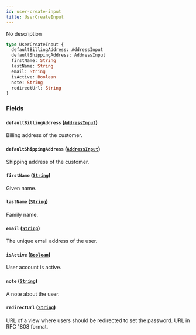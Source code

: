 ```yaml
---
id: user-create-input
title: UserCreateInput
---
```


No description

```graphql
type UserCreateInput {
  defaultBillingAddress: AddressInput
  defaultShippingAddress: AddressInput
  firstName: String
  lastName: String
  email: String
  isActive: Boolean
  note: String
  redirectUrl: String
}
```

### Fields

#### `defaultBillingAddress` ([`AddressInput`](/api-reference/inputs/address-input.mdx))

Billing address of the customer.

#### `defaultShippingAddress` ([`AddressInput`](/api-reference/inputs/address-input.mdx))

Shipping address of the customer.

#### `firstName` ([`String`](/api-reference/scalars/string.mdx))

Given name.

#### `lastName` ([`String`](/api-reference/scalars/string.mdx))

Family name.

#### `email` ([`String`](/api-reference/scalars/string.mdx))

The unique email address of the user.

#### `isActive` ([`Boolean`](/api-reference/scalars/boolean.mdx))

User account is active.

#### `note` ([`String`](/api-reference/scalars/string.mdx))

A note about the user.

#### `redirectUrl` ([`String`](/api-reference/scalars/string.mdx))

URL of a view where users should be redirected to set the password. URL in RFC 1808 format.
